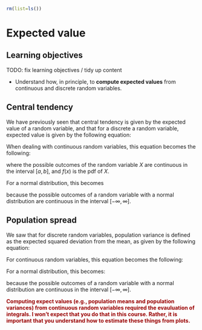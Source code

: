 ```r
rm(list=ls())
```

# Expected value

## Learning objectives

TODO: fix learning objectives / tidy up content

* Understand how, in principle, to **compute expected
  values** from continuous and discrete random variables.


## Central tendency

We have previously seen that central tendency is given by
the expected value of a random variable, and that for a
discrete a random variable, expected value is given by the
following equation:

\begin{align}
\mathbb{E}\big[X\big] &= \mu \\
     &= x_1 p(x_1) + x_2 p(x_2) + \ldots + x_n p(x_n) \\
     &= \sum_{i}^{n} x_i p(x_i)
\end{align}

When dealing with continuous random variables, this equation
becomes the following:

\begin{align}
\mathbb{E}\big[X\big] &= \mu \\
     &= \int_{a}^{b} f(x) dx
\end{align}

where the possible outcomes of the random variable $X$ are
continuous in the interval $[a, b]$, and $f(x)$ is the pdf
of $X$.

For a normal distribution, this becomes

\begin{align}
\mathbb{E}\big[X\big] &= \mu \\
     &= \int_{-\infty}^{\infty} f(x) dx
\end{align}

because the possible outcomes of a random variable with a
normal distribution are continuous in the interval
$[-\infty, \infty]$.

## Population spread

We saw that for discrete random variables, population
variance is defined as the expected squared deviation from
the mean, as given by the following equation:

\begin{align}
\mathbb{Var}\big[X\big] &= \sigma^2 \\
       &= E((X - \mu)^2) \\
       &= \sum_i x_{i}^2 p(X=x_{i}) - \mu^2
\end{align}

For continuous random variables, this equation becomes the
following:

\begin{align}
\mathbb{Var}\big[X\big] &= \sigma^2 \\
       &= E((X - \mu)^2) \\
       &= \int_{a}^{b} (x - \mu)^2 f(x) dx
\end{align}

For a normal distribution, this becomes:

\begin{align}
\mathbb{Var}\big[X\big] &= \sigma^2 \\
       &= E((X - \mu)^2) \\
       &= \int_{-\infty}^{\infty} (x - \mu)^2 f(x) dx
\end{align}

because the possible outcomes of a random variable with a
normal distribution are continuous in the interval
$[-\infty, \infty]$.


<div style="color:#990000">
**Computing expect values (e.g., population means and
population variances) from continuous random variables
required the evauluation of integrals. I won't expect that
you do that in this course. Rather, it is important that you
understand how to estimate these things from plots.**
<br></br>
</div>


